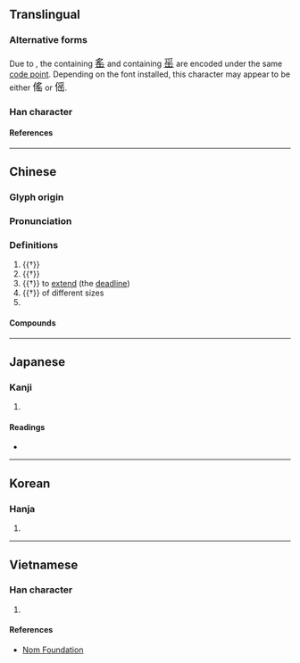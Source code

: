 {{character info/new}}
==Translingual==

===Alternative forms===
Due to {{w|Han unification}}, the {{w|Traditional Chinese|traditional form}} containing <font size=4.5, lang="zh-hant">[[䍃]]</font> and {{w|Simplified Chinese|simplified form}} containing <font size=4.5, lang="zh-hans">[[䍃]]</font> are encoded under the same [[code point]]. Depending on the font installed, this character may appear to be either <font size=4.5, lang="zh-hant">傜</font> or <font size=4.5, lang="zh-hans">傜</font>.

===Han character===
{{Han char|rn=9|rad=人|as=10|sn=12|four=27272|canj=OBOU|ids=⿰亻䍃}}

====References====
{{Han ref|kx=0113.260|dkj=00971|dj=0241.150|hdz=10203.200|uh=509C}}

----

==Chinese==
{{zh-forms|s=傜|note=trad. and simp. forms have same code point}}

===Glyph origin===
{{Han etym}}

===Pronunciation===
{{zh-pron
|m=yáo
|c=jiu4
|mn=iàu
|mc=y
|oc=y
|ma=
|cat=n,pn
}}

===Definitions===
{{zh-hanzi}}

# {{†}} {{zh-alt-form|徭|[[corvee]]}}
# {{†}} {{zh-alt-form|瑶|[[Yao]] people}}
# {{†}} to [[extend]] (the [[deadline]])
# {{†}} of different sizes
# {{surname|zh}}

====Compounds====
{{zh-der|傜族|傜役|傜人|傜賦|傜語}}

----

==Japanese==

===Kanji===
{{ja-kanji|grade=|rs=人10}}

# {{rfdef|ja|sort=人10}}

====Readings====
* {{ja-readings|on=[[よう]] (yō)|kun=[[ふぞろい]] (fuzoroi), [[えだち]] (edachi), [[つかい]] (tsukai)}}

----

==Korean==

===Hanja===
{{ko-hanja|hangeul=요|rv=yo|mr=yo}}

# {{rfdef|ko|sort=人10}}

----

==Vietnamese==

===Han character===
{{vi-hantu|rs=人10|[[diêu]]}}

# {{rfdef|vi|sort=人10}}

====References====
* [http://nomfoundation.org/common/nom_details.php?codepoint=509C Nom Foundation]